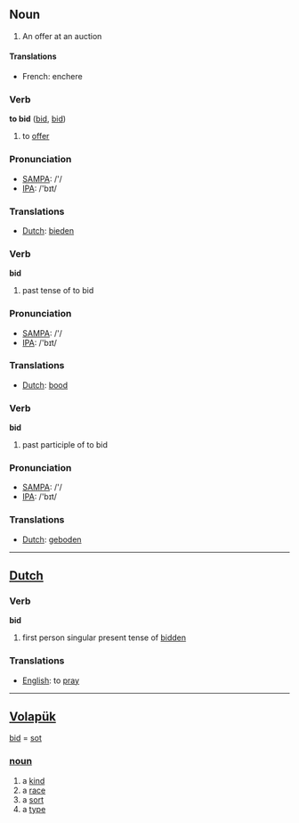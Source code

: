 ==Noun==
#An offer at an auction
====Translations====
*French: enchere
=== Verb ===

'''to bid''' ([[bid]], [[bid]])

# to [[offer]]

=== Pronunciation ===
*[[w:SAMPA|SAMPA]]: /'/
*[[w:IPA|IPA]]: /'bɪt/

=== Translations ===
*[[Dutch]]: [[bieden]]

=== Verb ===

'''bid'''

# past tense of to bid

=== Pronunciation ===
*[[w:SAMPA|SAMPA]]: /'/
*[[w:IPA|IPA]]: /'bɪt/

=== Translations ===
*[[Dutch]]: [[bood]]

=== Verb ===

'''bid'''

# past participle of to bid

=== Pronunciation ===
*[[w:SAMPA|SAMPA]]: /'/
*[[w:IPA|IPA]]: /'bɪt/

=== Translations ===
*[[Dutch]]: [[geboden]]

----

==[[Dutch]]==

=== Verb ===

'''bid'''

# first person singular present tense of [[bidden]]

=== Translations ===
*[[English]]: to [[pray]]

----

== [[Volapük]] == 
[[bid]] = [[sot]] 
=== [[noun]] === 
# a [[kind]] 
# a [[race]]
# a [[sort]]
# a [[type]]